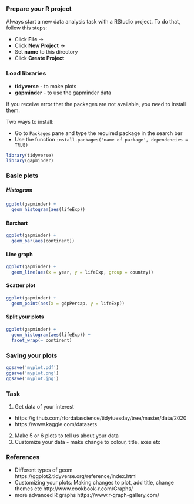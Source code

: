 
### Prepare your R project

Always start a new data analysis task with a RStudio project. To do that, follow this steps:

- Click **File** ->
- Click **New Project** ->
- Set **name** to this directory
- Click **Create Project**

### Load libraries

- **tidyverse** - to make plots
- **gapminder** - to use the gapminder data

If you receive error that the packages are not available, you need to install them. 

Two ways to install:

- Go to `Packages` pane and type the required package in the search bar
- Use the function `install.packages('name of package', dependencies = TRUE)`

```r
library(tidyverse)
library(gapminder)
```

### Basic plots

##### Histogram

```r
ggplot(gapminder) +
  geom_histogram(aes(lifeExp))
```


#### Barchart

```r
ggplot(gapminder) +
  geom_bar(aes(continent))
```

#### Line graph

```r
ggplot(gapminder) +
  geom_line(aes(x = year, y = lifeExp, group = country))
```


#### Scatter plot

```r
ggplot(gapminder) +
  geom_point(aes(x = gdpPercap, y = lifeExp))
```


#### Split your plots

```r
ggplot(gapminder) +
  geom_histogram(aes(lifeExp)) +
  facet_wrap(~ continent)
```

### Saving your plots

```r
ggsave('myplot.pdf')
ggsave('myplot.png')
ggsave('myplot.jpg')
```


### Task

1. Get data of your interest 
  - https://github.com/rfordatascience/tidytuesday/tree/master/data/2020
  - https://www.kaggle.com/datasets 
2. Make 5 or 6 plots to tell us about your data
3. Customize your data - make change to colour, title, axes etc 

### References

- Different types of geom https://ggplot2.tidyverse.org/reference/index.html
- Customizing your plots: Making changes to plot, add title, change themes etc http://www.cookbook-r.com/Graphs/
- more advanced R graphs https://www.r-graph-gallery.com/ 
